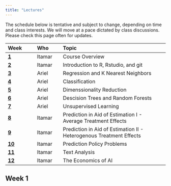 ```yaml
---
title: "Lectures"
---
```


The schedule below is tentative and subject to change, depending on time and class interests.
We will move at a pace dictated by class discussions. Please check this page often for updates.

| Week                  | Who                | Topic                                                                          |
|:----------------------|:--------------------|:---------------------------------------------------------------------------------|
| [**1**](#week-1)      | Itamar | Course Overview |
| [**2**](#week-2)      | Itamar | Introduction to R, Rstudio, and git |
| [**3**](#week-3)      | Ariel  | Regression and K Nearest Neighbors|
| [**4**](#week-4)      | Ariel  | Classification |
| [**5**](#week-5)      | Ariel  | Dimenssionality Reduction |
| [**6**](#week-6)      | Ariel  | Descision Trees and Random Forests| 
| [**7**](#week-7)      | Ariel  | Unsupervised Learning|
| [**8**](#week-8)      | Itamar | Prediction in Aid of Estimation I - Average Treatment Effects |
| [**9**](#week-9)      | Itamar | Prediction in Aid of Estimation II - Heterogenous Treatment Effects |
| [**10**](#week-10)    | Itamar | Prediction Policy Problems |
| [**11**](#week-11)    | Itamar | Text Analysis |
| [**12**](#week-12)    | Itamar | The Economics of AI|


## Week 1







